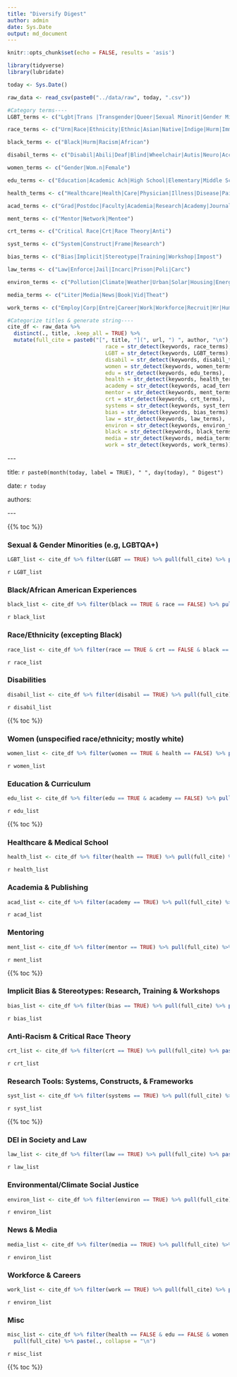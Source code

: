 ```yaml
---
title: "Diversify Digest"
author: admin
date: Sys.Date
output: md_document
---
```


```r
knitr::opts_chunk$set(echo = FALSE, results = 'asis')

library(tidyverse)
library(lubridate)

today <- Sys.Date()

raw_data <- read_csv(paste0("../data/raw", today, ".csv"))

#Category terms----
LGBT_terms <- c("Lgbt|Trans |Transgender|Queer|Sexual Minorit|Gender Minorit|Gender Ident|Sexual Orientation|Lesbian|Gay|lgbt")

race_terms <- c("Urm|Race|Ethnicity|Ethnic|Asian|Native|Indige|Hurm|Immigrant|Racial|Latin|Hispanic|Minority|Racism")

black_terms <- c("Black|Hurm|Racism|African")

disabil_terms <- c("Disabil|Abili|Deaf|Blind|Wheelchair|Autis|Neuro|Accessibility|Mental Illness|Ablism|Impaired|Adhd|Disable|Assist|Handic|Universal Design")

women_terms <- c("Gender|Wom.n|Female")

edu_terms <- c("Education|Academic Ach|High School|Elementary|Middle School|School|College|Scholar| Undergrad|Classroom|Learning|Pedagog|Teach|Instruct|Curric|Affirmative Action|Campus")

health_terms <- c("Healthcare|Health|Care|Physician|Illness|Disease|Pain|Medic|Provid|Nurs|Doctor|Resident|Patient|Treat|Surg|Perscri|Sex.Related|Therap|Clinic|Prosthe|ology")

acad_terms <- c("Grad|Postdoc|Faculty|Academia|Research|Academy|Journal|Publish|Public|Cite|Citation|Author|Academic|Review|Higher Ed|Peer Review|Lit|Editor|Scholar")

ment_terms <- c("Mentor|Network|Mentee")

crt_terms <- c("Critical Race|Crt|Race Theory|Anti")

syst_terms <- c("System|Construct|Frame|Research")

bias_terms <- c("Bias|Implicit|Stereotype|Training|Workshop|Impost")

law_terms <- c("Law|Enforce|Jail|Incarc|Prison|Poli|Carc")

environ_terms <- c("Pollution|Climate|Weather|Urban|Solar|Housing|Energy|Build")

media_terms <- c("Liter|Media|News|Book|Vid|Theat")

work_terms <- c("Employ|Corp|Entre|Career|Work|Workforce|Recruit|Hr|Human Res")

#Categorize titles & generate string----
cite_df <- raw_data %>% 
  distinct(., title, .keep_all = TRUE) %>% 
  mutate(full_cite = paste0("[", title, "](", url, ") ", author, "\n"),
                               race = str_detect(keywords, race_terms),
                               LGBT = str_detect(keywords, LGBT_terms),
                               disabil = str_detect(keywords, disabil_terms),
                               women = str_detect(keywords, women_terms),
                               edu = str_detect(keywords, edu_terms),
                               health = str_detect(keywords, health_terms),
                               academy = str_detect(keywords, acad_terms),
                               mentor = str_detect(keywords, ment_terms),
                               crt = str_detect(keywords, crt_terms),
                               systems = str_detect(keywords, syst_terms),
                               bias = str_detect(keywords, bias_terms),
                               law = str_detect(keywords, law_terms),
                               environ = str_detect(keywords, environ_terms),
                               black = str_detect(keywords, black_terms),
                               media = str_detect(keywords, media_terms),
                               work = str_detect(keywords, work_terms))

```
\-\-\- 

title: `r paste0(month(today, label = TRUE), " ", day(today), " Digest")`

date: `r today`

authors: 

\-\-\- 

{{% toc %}}

### Sexual & Gender Minorities (e.g, LGBTQA+) ##
```r

LGBT_list <- cite_df %>% filter(LGBT == TRUE) %>% pull(full_cite) %>% paste(., collapse = "\n")
```

`r LGBT_list`

### Black/African American Experiences ##
```r

black_list <- cite_df %>% filter(black == TRUE & race == FALSE) %>% pull(full_cite) %>% paste(., collapse = "\n")
```

`r black_list`

### Race/Ethnicity (excepting Black) ##
```r

race_list <- cite_df %>% filter(race == TRUE & crt == FALSE & black == FALSE) %>% pull(full_cite) %>% paste(., collapse = "\n")
```

`r race_list`


### Disabilities ##
```r

disabil_list <- cite_df %>% filter(disabil == TRUE) %>% pull(full_cite) %>% paste(., collapse = "\n")
```

`r disabil_list`

{{% toc %}}

### Women (unspecified race/ethnicity; mostly white)##
```r

women_list <- cite_df %>% filter(women == TRUE & health == FALSE) %>% pull(full_cite) %>% paste(., collapse = "\n")
```

`r women_list`


### Education & Curriculum ##
```r

edu_list <- cite_df %>% filter(edu == TRUE & academy == FALSE) %>% pull(full_cite) %>% paste(., collapse = "\n")
```

`r edu_list`

{{% toc %}}

### Healthcare & Medical School ##
```r

health_list <- cite_df %>% filter(health == TRUE) %>% pull(full_cite) %>% paste(., collapse = "\n")
```

`r health_list`


### Academia & Publishing ##
```r

acad_list <- cite_df %>% filter(academy == TRUE) %>% pull(full_cite) %>% paste(., collapse = "\n")
```

`r acad_list`


### Mentoring ##
```r

ment_list <- cite_df %>% filter(mentor == TRUE) %>% pull(full_cite) %>% paste(., collapse = "\n")
```

`r ment_list`

{{% toc %}}

### Implicit Bias & Stereotypes: Research, Training & Workshops ##
```r

bias_list <- cite_df %>% filter(bias == TRUE) %>% pull(full_cite) %>% paste(., collapse = "\n")
```

`r bias_list`


### Anti-Racism & Critical Race Theory ##
```r

crt_list <- cite_df %>% filter(crt == TRUE) %>% pull(full_cite) %>% paste(., collapse = "\n")
```

`r crt_list`


### Research Tools: Systems, Constructs, & Frameworks ##
```r

syst_list <- cite_df %>% filter(systems == TRUE) %>% pull(full_cite) %>% paste(., collapse = "\n")
```

`r syst_list`

{{% toc %}}

### DEI in Society and Law ##
```r

law_list <- cite_df %>% filter(law == TRUE) %>% pull(full_cite) %>% paste(., collapse = "\n")
```

`r law_list`

### Environmental/Climate Social Justice ##
```r

environ_list <- cite_df %>% filter(environ == TRUE) %>% pull(full_cite) %>% paste(., collapse = "\n")
```

`r environ_list`

### News & Media
```r

media_list <- cite_df %>% filter(media == TRUE) %>% pull(full_cite) %>% paste(., collapse = "\n")
```

`r environ_list`


### Workforce & Careers
```r

work_list <- cite_df %>% filter(work == TRUE) %>% pull(full_cite) %>% paste(., collapse = "\n")
```

`r environ_list`

### Misc ##
```r

misc_list <- cite_df %>% filter(health == FALSE & edu == FALSE & women == FALSE & academy == FALSE & disabil == FALSE & race == FALSE & LGBT == FALSE & crt == FALSE & systems == FALSE & mentor == FALSE & bias == FALSE & law == FALSE  & environ == FALSE & systems == FALSE & work == FALSE & media == FALSE) %>% 
  pull(full_cite) %>% paste(., collapse = "\n")
```

`r misc_list`

{{% toc %}}
